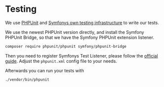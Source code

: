 # Testing

We use [PHPUnit](https://phpunit.de/) and [Symfonys own testing infrastructure](https://symfony.com/doc/current/testing.html) to write our tests.

We use the newest PHPUnit version directly, and install the Symfony PHPUnit Bridge, so that we have the Symfony PHPUnit extension listener.

```bash
composer require phpunit/phpunit symfony/phpunit-bridge
```

Then you need to register Symfonys Test Listener, please follow the [official guide](https://symfony.com/doc/current/components/phpunit_bridge.html#installation).
Adjust the `phpunit.xml` config file to your needs.

Afterwards you can run your tests with

```bash
./vendor/bin/phpunit
```

